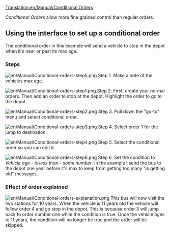 [[Translation:en/Manual/Conditional Orders]]
{{nl/Vertaling|en/Manual/Conditional Orders|0}}
{{nl/Manual/Tutorial/Tutorial}}{{nl/Manual/Inhoudsopgave}}

''Conditional Orders'' allow more fine grained control than regular orders.

== Using the interface to set up a conditional order ==

The conditional order in this example will send a vehicle to stop in the depot when it's near or past its max age.
===Steps===
[[File:en/Manual/Conditional-orders-step5.png|left]]
Step 1.
Make a note of the vehicles max age.

[[File:en/Manual/Conditional-orders-step1.png|left]]
Step 2.
First, create your normal orders. Then add an order to stop at the depot. Highlight the order to go to the depot.

[[File:en/Manual/Conditional-orders-step2.png|left]]
Step 3.
Pull down the "go-to" menu and select conditional order.

[[File:en/Manual/Conditional-orders-step3.png|left]]
Step 4.
Select order 1 for the jump to destination.

[[File:en/Manual/Conditional-orders-step4.png|left]]
Step 5.
Select the conditional order so you can edit it.


[[File:en/Manual/Conditional-orders-step6.png|left]]
Step 6.
Set the condition to ''Vehicle age'' - ''is less than'' - ''some number''. In the example I send the bus to the depot one year before it's max to keep from getting too many "is getting old" messages.
<br clear="all" />

===Effect of order explained===
[[File:en/Manual/Conditional-orders-explanation.png|left]]
This bus will now visit the two stations for 10 years. When the vehicle is 11 years old the vehicle will follow order 4 and go stop in the depot.
This is because order 3 will jump back to order number one while the condition is true. Once the vehicle ages to 11 years, the condition will no longer be true and the order will be skipped.
